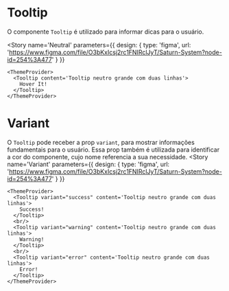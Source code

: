 

<Meta title='Data Display/Tooltip' component={Tooltip} />

# Tooltip

O componente `Tooltip` é utilizado para informar dicas para o usuário.

<Story
    name='Neutral'
    parameters={{
      design: {
        type: 'figma',
        url: 'https://www.figma.com/file/O3bKxIcsj2rc1FNIRclJyT/Saturn-System?node-id=254%3A477'
      }
    }}
  >
    <ThemeProvider>
      <Tooltip content='Tooltip neutro grande com duas linhas'>
        Hover It!
      </Tooltip>
    </ThemeProvider>
</Story>

# Variant

O `Tooltip` pode receber a prop `variant`, para mostrar informações fundamentais para o usuário. Essa prop também é utilizada para identificar a cor do componente, cujo nome referencia a sua necessidade.
<Canvas>
  <Story
    name='Variant'
    parameters={{
      design: {
        type: 'figma',
        url: 'https://www.figma.com/file/O3bKxIcsj2rc1FNIRclJyT/Saturn-System?node-id=254%3A477'
      }
    }}
  >
    <ThemeProvider>
      <Tooltip variant="success" content='Tooltip neutro grande com duas linhas'>
        Success!
      </Tooltip>
      <br/>
      <Tooltip variant="warning" content='Tooltip neutro grande com duas linhas'>
        Warning!
      </Tooltip>
      <br/>
      <Tooltip variant="error" content='Tooltip neutro grande com duas linhas'>
        Error!
      </Tooltip>
    </ThemeProvider>
  </Story>
</Canvas>

<ArgsTable of={Tooltip} />
